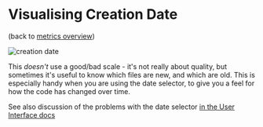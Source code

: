 # Visualising Creation Date

(back to [metrics overview](/metrics/overview))

![creation date](../images/metrics/vis_creation.png)

This _doesn't_ use a good/bad scale - it's not really about quality, but sometimes it's useful to know which files are new, and which are old.  This is especially handy when you are using the date selector, to give you a feel for how the code has changed over time.

See also discussion of the problems with the date selector [in the User Interface docs](/tools/explorer/ui#the-problem-with-the-date-selector)
